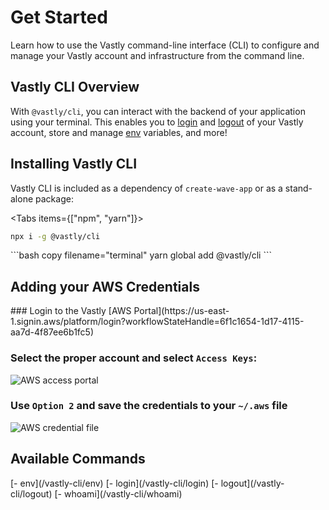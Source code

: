 # Get Started

Learn how to use the Vastly command-line interface (CLI) to configure and manage your Vastly account
and infrastructure from the command line.

## Vastly CLI Overview


With `@vastly/cli`, you can interact with the
backend of your application using your terminal. This enables you to [login](/vastly-cli/login) and
[logout](/vastly-cli/logout) of your Vastly account, store and manage [env](/vastly-cli/env) variables, and more!

## Installing Vastly CLI

Vastly CLI is included as a dependency of `create-wave-app` or as a stand-alone package:

<Tabs items={["npm", "yarn"]}>
  <Tab>
  ```bash copy filename="terminal"
  npx i -g @vastly/cli
  ```
  </Tab>
  <Tab>
  ```bash copy filename="terminal"
  yarn global add @vastly/cli
  ```
   </Tab>
</Tabs>

## Adding your AWS Credentials

<Steps>
### Login to the Vastly [AWS Portal](https://us-east-1.signin.aws/platform/login?workflowStateHandle=6f1c1654-1d17-4115-aa7d-4f87ee6b1fc5)

### Select the proper account and select `Access Keys`:
  ![AWS access portal](../../constants/aws.jpg)

### Use `Option 2` and save the credentials to your `~/.aws` file
  ![AWS credential file](../../constants/credential-file.jpg)
</Steps>

## Available Commands

<SimpleGrid columns={2} spacing={10} mt={10}>
  <Text>[- env](/vastly-cli/env)</Text>
  <Text>[- login](/vastly-cli/login)</Text>
  <Text>[- logout](/vastly-cli/logout)</Text>
  <Text>[- whoami](/vastly-cli/whoami)</Text>
</SimpleGrid>
